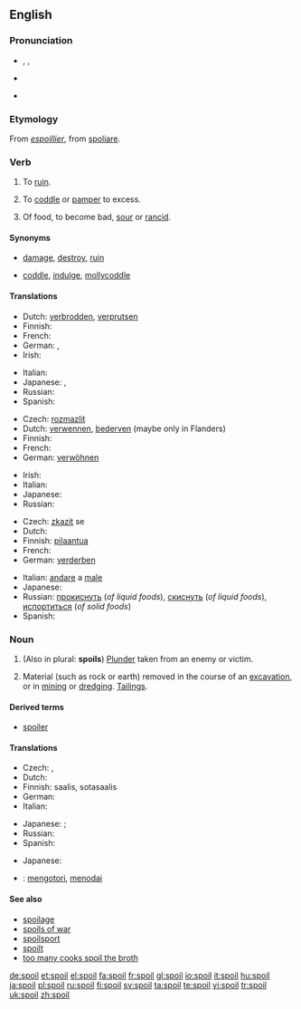 ==English==

===Pronunciation===
* {{enPR|spoil}}, {{IPA|/spɔɪl/}}, {{SAMPA|/spOIl/}}
* {{audio|en-us-spoil.ogg|Audio (US)}}

* {{rhymes|ɔɪl}}

===Etymology===
From {{etyl|fro}} ''[[espoillier]]'', from {{etyl|la}} [[spoliare]].

===Verb===
{{en-verb|spoils|spoiling|'''[[spoiled]] '''or''' [[spoilt]]'''}}

# {{transitive}} To [[ruin]].
# {{transitive}} To [[coddle]] or [[pamper]] to excess.
# {{intransitive}} Of food, to become bad, [[sour]] or [[rancid]].

====Synonyms====
* {{sense|ruin}} [[damage]], [[destroy]], [[ruin]]
* {{sense|coddle}} [[coddle]], [[indulge]], [[mollycoddle]]

====Translations====
{{trans-top|ruin}}
* Dutch: [[verbrodden]], [[verprutsen]]
* Finnish: {{t+|fi|pilata}}
* French: {{t+|fr|abîmer}}
* German: {{t+|de|ruinieren}}, {{t+|de|verderben}}
* Irish: {{t-|ga|mill|xs=Irish}}
{{trans-mid}}
* Italian: {{t+|it|rovinare}}
* Japanese: {{t|ja|台無しにする|tr=dainashi ni suru|sc=Jpan}}, {{t|ja|悪くなる|tr=warukunaru|sc=Jpan}}
* Russian: {{t+|ru|испортить|sc=Cyrl}}
* Spanish: {{t+|es|dañar}}
{{trans-bottom}}

{{trans-top|to coddle or pamper}}
* Czech: [[rozmazlit]]
* Dutch: [[verwennen]], [[bederven]] (maybe only in Flanders)
* Finnish: {{t+|fi|pilata}}
* French: {{t+|fr|gâter}}
* German: [[verwöhnen]]
{{trans-mid}}
* Irish: {{t-|ga|mill|xs=Irish}}
* Italian: {{t+|it|viziare}}
* Japanese: {{t|ja|甘やかす|tr=amayakasu|sc=Jpan}}
* Russian: {{t+|ru|баловать|sc=Cyrl}}
{{trans-bottom}}

{{trans-top|become sour}}
* Czech: [[zkazit]] se
* Dutch: {{t+|nl|bederven}}
* Finnish: [[pilaantua]]
* French: {{t+|fr|gâter}}
* German: [[verderben]]
{{trans-mid}}
* Italian: [[andare]] a [[male]] {{m}}
* Japanese: {{t|ja|腐る|tr=kusaru|sc=Jpan}}
* Russian: [[прокиснуть]] (''of liquid foods''), [[скиснуть]] (''of liquid foods''), [[испортиться]] (''of solid foods'')
* Spanish: {{t-|es|agriar}}
{{trans-bottom}}

===Noun===
{{en-noun}}

# (Also in plural: '''spoils''') [[plunder|Plunder]] taken from an enemy or victim.
# {{uncountable}} Material (such as rock or earth) removed in the course of an [[excavation]], or in [[mining]] or [[dredge|dredging]].  [[tailings|Tailings]].

====Derived terms====
* [[spoiler]]

====Translations====
{{trans-top|plunder taken from an enemy or victim}}
* Czech: {{t-|cs|lup|m}}, {{t-|cs|kořist|f}}
* Dutch: {{t-|nl|buit|f}}
* Finnish: saalis, sotasaalis
* German: {{t+|de|Beute|f}}
* Italian: {{t+|it|bottino|m}}
{{trans-mid}}
* Japanese: {{qualifier|by a rioter or soldier}} {{t|ja|略奪品|tr=ryakudatsu-hin|sc=Jpan}}; {{qualifier|by a governmental officer}} {{t|ja|利権|tr=riken|sc=Jpan}}
* Russian: {{t+|ru|трофей|m|sc=Cyrl}}
* Spanish: {{t+|es|botín|m}}
{{trans-bottom}}

{{trans-top|material moved}}
* Japanese: {{t|ja|廃棄物|tr=haiki-butsu|sc=Jpan}}
{{trans-mid}}
{{trans-bottom}}

{{checktrans}}

* {{ttbc|Indonesian}}: [[kotor|mengotori]], [[noda|menodai]]

====See also====
* [[spoilage]]
* [[spoils of war]]
* [[spoilsport]]
* [[spoilt]]<!--adjective, referring to people, ballot papers, etc-->
* [[too many cooks spoil the broth]]

[[de:spoil]]
[[et:spoil]]
[[el:spoil]]
[[fa:spoil]]
[[fr:spoil]]
[[gl:spoil]]
[[io:spoil]]
[[it:spoil]]
[[hu:spoil]]
[[ja:spoil]]
[[pl:spoil]]
[[ru:spoil]]
[[fi:spoil]]
[[sv:spoil]]
[[ta:spoil]]
[[te:spoil]]
[[vi:spoil]]
[[tr:spoil]]
[[uk:spoil]]
[[zh:spoil]]